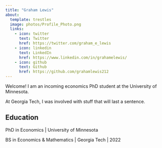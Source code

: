 ```yaml
---
title: "Graham Lewis"
about:
  template: trestles
  image: photos/Profile_Photo.png
  links:
    - icon: twitter
      text: Twitter
      href: https://twitter.com/graham_e_lewis
    - icon: linkedin
      text: LinkedIn
      href: https://www.linkedin.com/in/grahamelewis/
    - icon: github
      text: Github
      href: https://github.com/grahamlewis212
---
```


<section class="about">

Welcome! I am an incoming economics PhD student at the University of Minnesota. 

At Georgia Tech, I was involved with stuff that will last a sentence. 

## Education
PhD in Economics | University of Minnesota

BS in Economics & Mathematics | Georgia Tech | 2022

</section>
